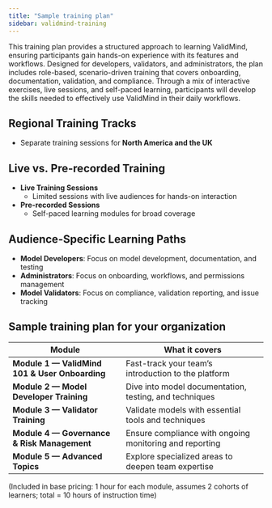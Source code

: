 ```yaml
---
title: "Sample training plan"
sidebar: validmind-training
---
```


This training plan provides a structured approach to learning ValidMind, ensuring participants gain hands-on experience with its features and workflows. Designed for developers, validators, and administrators, the plan includes role-based, scenario-driven training that covers onboarding, documentation, validation, and compliance. Through a mix of interactive exercises, live sessions, and self-paced learning, participants will develop the skills needed to effectively use ValidMind in their daily workflows.

## **Regional Training Tracks**  
- Separate training sessions for **North America and the UK**  

## **Live vs. Pre-recorded Training**  
- **Live Training Sessions**  
  - Limited sessions with live audiences for hands-on interaction  
- **Pre-recorded Sessions**  
  - Self-paced learning modules for broad coverage  

## **Audience-Specific Learning Paths**  
- **Model Developers**: Focus on model development, documentation, and testing  
- **Administrators**: Focus on onboarding, workflows, and permissions management  
- **Model Validators**: Focus on compliance, validation reporting, and issue tracking  

## Sample training plan for your organization

| **Module**                                 | **What it covers**                                      |
|--------------------------------------------|------------------------------------------------------|
| **Module 1 — ValidMind 101 & User Onboarding** | Fast-track your team's introduction to the platform |
| **Module 2 — Model Developer Training**    | Dive into model documentation, testing, and techniques |
| **Module 3 — Validator Training**          | Validate models with essential tools and techniques |
| **Module 4 — Governance & Risk Management** | Ensure compliance with ongoing monitoring and reporting |
| **Module 5 — Advanced Topics**             | Explore specialized areas to deepen team expertise |

(Included in base pricing: 1 hour for each module, assumes 2 cohorts of learners; total = 10 hours of instruction time)
